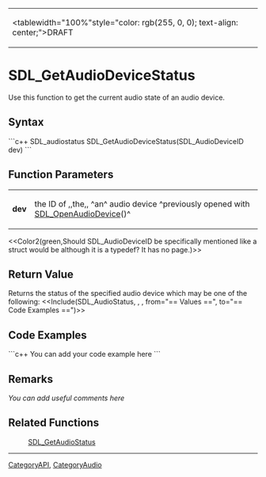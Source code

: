 <!-- pragma section-numbers off -->
<!-- pragma disable-camelcase -->
{|
|<tablewidth="100%"style="color: rgb(255, 0, 0); text-align: center;">DRAFT
|}

= SDL_GetAudioDeviceStatus =
Use this function to get the current audio state of an audio device.


== Syntax ==
```c++
SDL_audiostatus SDL_GetAudioDeviceStatus(SDL_AudioDeviceID dev)
```

== Function Parameters ==
{|
|'''dev'''
|the ID of ,,the,, ^an^ audio device ^previously opened with [[SDL_OpenAudioDevice]]()^
|}

<<Color2(green,Should SDL_Audio<code></code>DeviceID be specifically mentioned like a struct would be although it is a typedef? It has no page.)>>

== Return Value ==
Returns the status of the specified audio device which may be one of the following:
<<Include(SDL_AudioStatus, , , from="== Values ==", to="== Code Examples ==")>>

== Code Examples ==
```c++
You can add your code example here
```

== Remarks ==
''You can add useful comments here''

== Related Functions ==
:[[SDL_GetAudioStatus]]

----
[[CategoryAPI]], [[CategoryAudio]]
